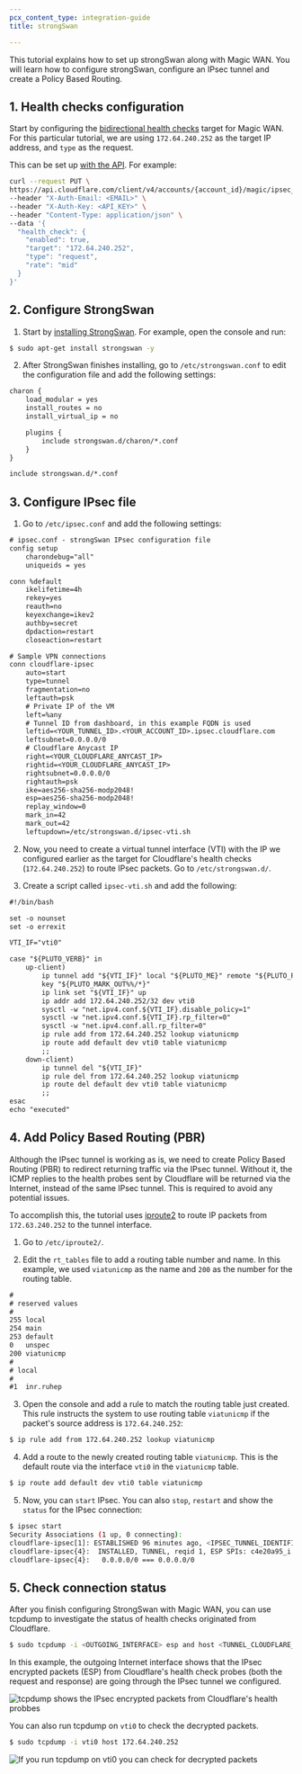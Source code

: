 ```yaml
---
pcx_content_type: integration-guide
title: strongSwan

---
```


This tutorial explains how to set up strongSwan along with Magic WAN. You will learn how to configure strongSwan, configure an IPsec tunnel and create a Policy Based Routing.

## 1. Health checks configuration

Start by configuring the [bidirectional health checks](/magic-wan/configuration/manually/how-to/configure-tunnels/#add-tunnels) target for Magic WAN. For this particular tutorial, we are using `172.64.240.252` as the target IP address, and `type` as the request.

This can be set up [with the API](/api/operations/magic-ipsec-tunnels-update-ipsec-tunnel). For example:

```bash
curl --request PUT \
https://api.cloudflare.com/client/v4/accounts/{account_id}/magic/ipsec_tunnels/{tunnel_id} \
--header "X-Auth-Email: <EMAIL>" \
--header "X-Auth-Key: <API_KEY>" \
--header "Content-Type: application/json" \
--data '{
  "health_check": {
    "enabled": true,
    "target": "172.64.240.252",
    "type": "request",
    "rate": "mid"
  }
}'
```

## 2. Configure StrongSwan

1. Start by [installing StrongSwan](https://docs.strongswan.org/docs/5.9/install/install.html). For example, open the console and run:

```sh
$ sudo apt-get install strongswan -y
```

2. After StrongSwan finishes installing, go to `/etc/strongswan.conf` to edit the configuration file and add the following settings:

```txt
charon {
    load_modular = yes
    install_routes = no
    install_virtual_ip = no

    plugins {
        include strongswan.d/charon/*.conf
    }
}

include strongswan.d/*.conf
```

## 3. Configure IPsec file

1. Go to `/etc/ipsec.conf` and add the following settings:

```txt
# ipsec.conf - strongSwan IPsec configuration file
config setup
    charondebug="all"
    uniqueids = yes

conn %default
    ikelifetime=4h
    rekey=yes
    reauth=no
    keyexchange=ikev2
    authby=secret
    dpdaction=restart
    closeaction=restart

# Sample VPN connections
conn cloudflare-ipsec
    auto=start
    type=tunnel
    fragmentation=no
    leftauth=psk
    # Private IP of the VM
    left=%any
    # Tunnel ID from dashboard, in this example FQDN is used
    leftid=<YOUR_TUNNEL_ID>.<YOUR_ACCOUNT_ID>.ipsec.cloudflare.com
    leftsubnet=0.0.0.0/0
    # Cloudflare Anycast IP
    right=<YOUR_CLOUDFLARE_ANYCAST_IP>
    rightid=<YOUR_CLOUDFLARE_ANYCAST_IP>
    rightsubnet=0.0.0.0/0
    rightauth=psk
    ike=aes256-sha256-modp2048!
    esp=aes256-sha256-modp2048!
    replay_window=0
    mark_in=42
    mark_out=42
    leftupdown=/etc/strongswan.d/ipsec-vti.sh
```

2. Now, you need to create a virtual tunnel interface (VTI) with the IP we configured earlier as the target for Cloudflare's health checks (`172.64.240.252`) to route IPsec packets. Go to `/etc/strongswan.d/`.

3. Create a script called `ipsec-vti.sh` and add the following:

```txt
#!/bin/bash

set -o nounset
set -o errexit

VTI_IF="vti0"

case "${PLUTO_VERB}" in
    up-client)
        ip tunnel add "${VTI_IF}" local "${PLUTO_ME}" remote "${PLUTO_PEER}" mode vti \
        key "${PLUTO_MARK_OUT%%/*}"
        ip link set "${VTI_IF}" up
        ip addr add 172.64.240.252/32 dev vti0
        sysctl -w "net.ipv4.conf.${VTI_IF}.disable_policy=1"
        sysctl -w "net.ipv4.conf.${VTI_IF}.rp_filter=0"
        sysctl -w "net.ipv4.conf.all.rp_filter=0"
        ip rule add from 172.64.240.252 lookup viatunicmp
        ip route add default dev vti0 table viatunicmp
        ;;
    down-client)
        ip tunnel del "${VTI_IF}"
        ip rule del from 172.64.240.252 lookup viatunicmp
        ip route del default dev vti0 table viatunicmp
        ;;
esac
echo "executed"
```

## 4. Add Policy Based Routing (PBR)

Although the IPsec tunnel is working as is, we need to create Policy Based Routing (PBR) to redirect returning traffic via the IPsec tunnel. Without it, the ICMP replies to the health probes sent by Cloudflare will be returned via the Internet, instead of the same IPsec tunnel. This is required to avoid any potential issues.

To accomplish this, the tutorial uses [iproute2](https://en.wikipedia.org/wiki/Iproute2) to route IP packets from `172.63.240.252` to the tunnel interface.

1. Go to `/etc/iproute2/`.

2. Edit the `rt_tables` file to add a routing table number and name. In this example, we used `viatunicmp` as the name and `200` as the number for the routing table.

```txt
#
# reserved values
#
255 local
254 main
253 default
0   unspec
200 viatunicmp
#
# local
#
#1  inr.ruhep
```

3. Open the console and add a rule to match the routing table just created. This rule instructs the system to use routing table `viatunicmp` if the packet's source address is `172.64.240.252`:

```sh
$ ip rule add from 172.64.240.252 lookup viatunicmp
```

4. Add a route to the newly created routing table `viatunicmp`. This is the default route via the interface `vti0`  in the `viatunicmp` table.

```sh
$ ip route add default dev vti0 table viatunicmp
```

5. Now, you can `start` IPsec. You can also `stop`, `restart` and show the `status` for the IPsec connection:

```bash
$ ipsec start
Security Associations (1 up, 0 connecting):
cloudflare-ipsec[1]: ESTABLISHED 96 minutes ago, <IPSEC_TUNNEL_IDENTIFIER>.ipsec.cloudflare.com]...162.159.67.88[162.159.67.88]
cloudflare-ipsec{4}:  INSTALLED, TUNNEL, reqid 1, ESP SPIs: c4e20a95_i c5373d00_o
cloudflare-ipsec{4}:   0.0.0.0/0 === 0.0.0.0/0
```

## 5. Check connection status

After you finish configuring StrongSwan with Magic WAN, you can use tcpdump to investigate the status of health checks originated from Cloudflare.

```sh
$ sudo tcpdump -i <OUTGOING_INTERFACE> esp and host <TUNNEL_CLOUDFLARE_ENDPOINT_IP>
```

In this example, the outgoing Internet interface shows that the IPsec encrypted packets (ESP) from Cloudflare's health check probes (both the request and response) are going through the IPsec tunnel we configured.

![tcpdump shows the IPsec encrypted packets from Cloudflare's health probbes](~/assets/images/magic-wan/third-party/strongswan/ipsec.png)

You can also run tcpdump on `vti0` to check the decrypted packets.

```sh
$ sudo tcpdump -i vti0 host 172.64.240.252
```

![If you run tcpdump on vti0 you can check for decrypted packets](~/assets/images/magic-wan/third-party/strongswan/tcpdump.png)
